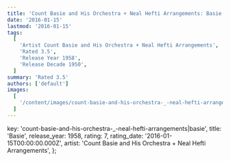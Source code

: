 ```yaml
---
title: 'Count Basie and His Orchestra + Neal Hefti Arrangements: Basie (1958)'
date: '2016-01-15'
lastmod: '2016-01-15'
tags:
  [
    'Artist Count Basie and His Orchestra + Neal Hefti Arrangements',
    'Rated 3.5',
    'Release Year 1958',
    'Release Decade 1950',
  ]
summary: 'Rated 3.5'
authors: ['default']
images:
  [
    '/content/images/count-basie-and-his-orchestra-_-neal-hefti-arrangements|basie.jpg',
  ]
---
```


  key: 'count-basie-and-his-orchestra-_-neal-hefti-arrangements|basie',
  title: 'Basie',
  release_year: 1958,
  rating: 7,
  rating_date: '2016-01-15T00:00:00.000Z',
  artist: 'Count Basie and His Orchestra + Neal Hefti Arrangements',
};

<MusicRating data={data} />
